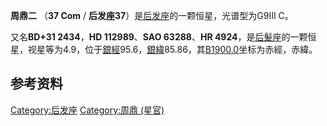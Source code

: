 {{Starbox begin
| name=周鼎二}}
{{Starbox image
| image = [[File:37_coma_berenices.jpg|250px]]
| caption = 周鼎二的图像。}}
{{Starbox observe
| epoch=J2000
| ra={{RA|13|00|16.48548}}<ref name="simbad">{{cite web|url=http://simbad.u-strasbg.fr/simbad/sim-basic?Ident=37+com&submit=SIMBAD+search|title=SIMBAD|accessdate=2011-05-29|archive-date=2019-09-15|archive-url=https://web.archive.org/web/20190915025412/http://simbad.u-strasbg.fr/simbad/sim-basic?Ident=37+com&submit=SIMBAD+search|dead-url=no}}</ref>
| dec={{DEC|+30|47|06.1322}}<ref name="simbad" />
| appmag_v=
| constell=[[后发座|后发座]]
| 星官=[[角宿|角宿]] [[:Category:周鼎_(星官)|周鼎]] }}
{{Starbox character
| class=G9III
| b-v=1.17<ref name="simbad" />
| u-b=
| variable=}}
{{Starbox catalog
| names=37 Com, [[Henry_Draper_catalogue|HD]] 112989, [[Harvard_Revised_catalogue|HR]] 4924, [[Bonner_Durchmusterung|BD]] +31°2434, [[Smithsonian_Astrophysical_Observatory_Star_Catalog|SAO]] 63288, FK5 3039, [[Hipparcos_catalogue|HIP]] 63462. }}
{{Starbox end}}

'''周鼎二''' （'''37 Com''' / '''后发座37'''）是[[后发座|后发座]]的一颗恒星，光谱型为G9III C。

又名'''BD+31 2434'''，'''HD 112989'''、'''SAO 63288'''、'''HR 4924'''，是[[后髮座|后髮座]]的一颗恒星，视星等为4.9，位于[[銀道座標系|銀經]]95.6，[[銀道座標系|銀緯]]85.86，其[[B1900.0|B1900.0]]坐标为赤經{{RA|12|55|29.3}}，赤緯{{DEC|+31|85.86|28}}。


== 参考资料 ==
<references />
{{后发座恒星}}
{{星官|周鼎|3}}
[[Category:后发座|Category:后发座]]
[[Category:周鼎_(星官)|Category:周鼎 (星官)]]